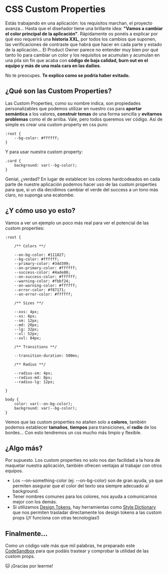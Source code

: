 # CSS Custom Properties

Estás trabajando en una aplicación: los requisitos marchan, el proyecto avanza... Hasta que el diseñador tiene una brillante idea: **"Vamos a cambiar el color principal de la aplicación"**. Rápidamente os ponéis a
explicar por qué eso requerirá una **historia XXL**, por todos los cambios que suponen, las verificaciones de contraste que habrá que hacer en cada parte y estado de la aplicación... El Product Owner parece no entender
muy bien por qué tanto lio para cambiar un color y los requisitos se acumulan y acumulan en una pila sin fin que acaba con **código de baja calidad, burn out en el equipo y más de una mala cara en las dailies**.

No te preocupes. **Te explico como se podría haber evitado.**

## ¿Qué son las Custom Properties?

Las Custom Properties, como su nombre indica, son propiedades personalizables que podemos utilizar en nuestro css para **aportar semántica** a los valores, **construir temas** de una forma sencilla y **evitarnos problemas**
como el de arriba. Vale, pero todos queremos ver código. Así de simple es crear una custom property en css puro:

```
:root {
    --bg-color: #ffffff;
}
```

Y para usar nuestra custom property:

```
.card {
    background: var(--bg-color);
}
```

Genial, ¿verdad? En lugar de establecer los colores hardcodeados en cada parte de nuestre aplicación podemos hacer uso de las custom properties para que, si un día decidimos cambiar el verde del success a un tono
más claro, no suponga una ecatombe.

## ¿Y cómo uso yo esto?

Vamos a ver un ejemplo un poco más real para ver el potencial de las custom properties:

```
:root {

    /** Colors **/

    --on-bg-color: #111827;
    --bg-color: #ffffff;
    --primary-color: #34d399;
    --on-primary-color: #ffffff;
    --success-color: #4ade80;
    --on-success-color: #ffffff;
    --warning-color: #fbbf24;
    --on-warning-color: #ffffff;
    --error-color: #f87171;
    --on-error-color: #ffffff;

    /** Sizes **/

    --xxs: 4px;
    --xs: 8px;
    --sm: 12px;
    --md: 20px;
    --lg: 32px;
    --xl: 52px;
    --xxl: 84px;

    /** Transitions **/

    --transition-duration: 500ms;

    /** Radius **/

    --radius-sm: 4px;
    --radius-md: 8px;
    --radius-lg: 12px;

}

body {
    color: var(--on-bg-color);
    background: var(--bg-color);
}
```

Vemos que las custom properties no atañen solo a **colores**, también podemos establecer **tamaños**, **tiempos** para transiciones, el **radio** de los bordes... Con esto tendremos un css mucho más limpio y flexible.

## ¿Algo más?

Por supuesto. Los custom properties no solo nos dan facilidad a la hora de maquetar nuestra aplicación, también ofrecen ventajas al trabajar con otros equipos.

- Los --on-something-color (ej: --on-bg-color) son de gran ayuda, ya que permiten asegurar que el color del texto sea siempre adecuado al background.
- Tener nombres comunes para los colores, nos ayuda a comunicarnos mejor con los demás.
- Si utilizamos [Design Tokens](https://www.uifrommars.com/design-tokens-que-son-ventajas/), hay herramientas como [Style Dictionary](https://docs.tokens.studio/transforming/style-dictionary) que nos permiten trasladar directamente los design tokens a las custom props (¡Y funciona con otras tecnologías!)

## Finalmente...

Como un código vale más que mil palabras, he preparado este
[CodeSandbox](https://codesandbox.io/p/sandbox/css-properties-gk6mty?layout=%257B%2522sidebarPanel%2522%253A%2522EXPLORER%2522%252C%2522rootPanelGroup%2522%253A%257B%2522direction%2522%253A%2522horizontal%2522%252C%2522contentType%2522%253A%2522UNKNOWN%2522%252C%2522type%2522%253A%2522PANEL_GROUP%2522%252C%2522id%2522%253A%2522ROOT_LAYOUT%2522%252C%2522panels%2522%253A%255B%257B%2522type%2522%253A%2522PANEL_GROUP%2522%252C%2522contentType%2522%253A%2522UNKNOWN%2522%252C%2522direction%2522%253A%2522vertical%2522%252C%2522id%2522%253A%2522clvlbcjym0006356lz9vqx02s%2522%252C%2522sizes%2522%253A%255B100%252C0%255D%252C%2522panels%2522%253A%255B%257B%2522type%2522%253A%2522PANEL_GROUP%2522%252C%2522contentType%2522%253A%2522EDITOR%2522%252C%2522direction%2522%253A%2522horizontal%2522%252C%2522id%2522%253A%2522EDITOR%2522%252C%2522panels%2522%253A%255B%257B%2522type%2522%253A%2522PANEL%2522%252C%2522contentType%2522%253A%2522EDITOR%2522%252C%2522id%2522%253A%2522clvlbcjym0002356lpcmlm5om%2522%257D%255D%257D%252C%257B%2522type%2522%253A%2522PANEL_GROUP%2522%252C%2522contentType%2522%253A%2522SHELLS%2522%252C%2522direction%2522%253A%2522horizontal%2522%252C%2522id%2522%253A%2522SHELLS%2522%252C%2522panels%2522%253A%255B%257B%2522type%2522%253A%2522PANEL%2522%252C%2522contentType%2522%253A%2522SHELLS%2522%252C%2522id%2522%253A%2522clvlbcjym0003356lxtinqws8%2522%257D%255D%252C%2522sizes%2522%253A%255B100%255D%257D%255D%257D%252C%257B%2522type%2522%253A%2522PANEL_GROUP%2522%252C%2522contentType%2522%253A%2522DEVTOOLS%2522%252C%2522direction%2522%253A%2522vertical%2522%252C%2522id%2522%253A%2522DEVTOOLS%2522%252C%2522panels%2522%253A%255B%257B%2522type%2522%253A%2522PANEL%2522%252C%2522contentType%2522%253A%2522DEVTOOLS%2522%252C%2522id%2522%253A%2522clvlbcjym0005356lywm4l6nd%2522%257D%255D%252C%2522sizes%2522%253A%255B100%255D%257D%255D%252C%2522sizes%2522%253A%255B50%252C50%255D%257D%252C%2522tabbedPanels%2522%253A%257B%2522clvlbcjym0002356lpcmlm5om%2522%253A%257B%2522tabs%2522%253A%255B%257B%2522id%2522%253A%2522clvlbcjyl0001356ll8i2x33i%2522%252C%2522mode%2522%253A%2522permanent%2522%252C%2522type%2522%253A%2522FILE%2522%252C%2522filepath%2522%253A%2522%252Findex.html%2522%252C%2522state%2522%253A%2522IDLE%2522%257D%255D%252C%2522id%2522%253A%2522clvlbcjym0002356lpcmlm5om%2522%252C%2522activeTabId%2522%253A%2522clvlbcjyl0001356ll8i2x33i%2522%257D%252C%2522clvlbcjym0005356lywm4l6nd%2522%253A%257B%2522tabs%2522%253A%255B%257B%2522id%2522%253A%2522clvlbcjym0004356lus9ntiq6%2522%252C%2522mode%2522%253A%2522permanent%2522%252C%2522type%2522%253A%2522UNASSIGNED_PORT%2522%252C%2522port%2522%253A0%252C%2522path%2522%253A%2522%252F%2522%257D%255D%252C%2522id%2522%253A%2522clvlbcjym0005356lywm4l6nd%2522%252C%2522activeTabId%2522%253A%2522clvlbcjym0004356lus9ntiq6%2522%257D%252C%2522clvlbcjym0003356lxtinqws8%2522%253A%257B%2522tabs%2522%253A%255B%255D%252C%2522id%2522%253A%2522clvlbcjym0003356lxtinqws8%2522%257D%257D%252C%2522showDevtools%2522%253Atrue%252C%2522showShells%2522%253Afalse%252C%2522showSidebar%2522%253Atrue%252C%2522sidebarPanelSize%2522%253A15%257D)
para que podáis trastear y comprobar la utilidad de las custom props.

🐱 ¡Gracias por leerme!
